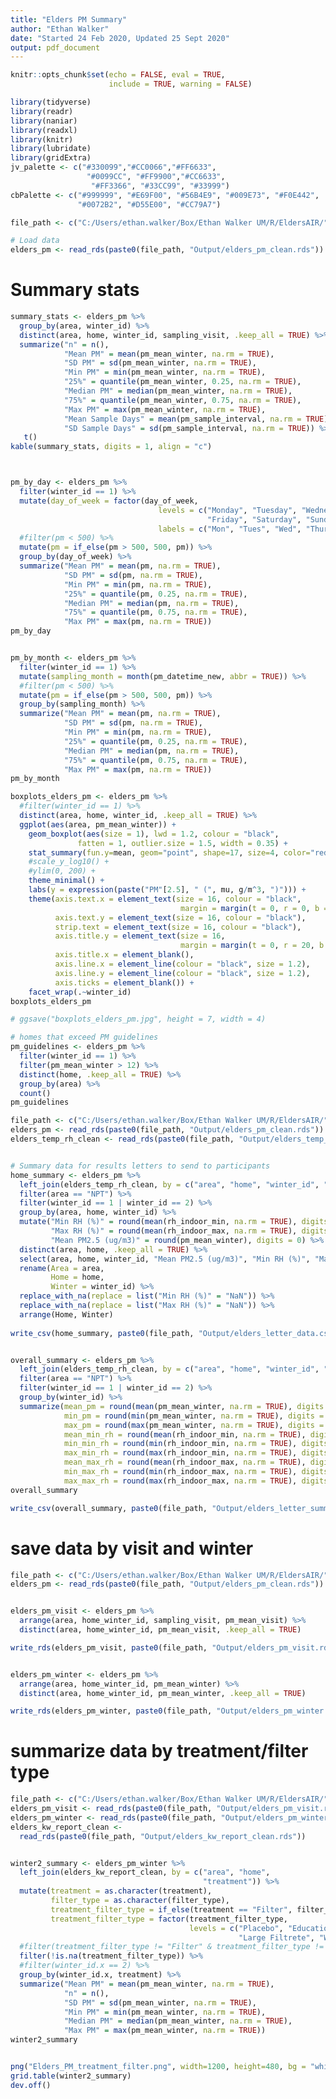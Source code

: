 ```yaml
---
title: "Elders PM Summary"
author: "Ethan Walker"
date: "Started 24 Feb 2020, Updated 25 Sept 2020"
output: pdf_document
---
```


```r
knitr::opts_chunk$set(echo = FALSE, eval = TRUE, 
                      include = TRUE, warning = FALSE)
```

```r
library(tidyverse)
library(readr)
library(naniar)
library(readxl)
library(knitr)
library(lubridate)
library(gridExtra)
jv_palette <- c("#330099","#CC0066","#FF6633", 
                 "#0099CC", "#FF9900","#CC6633",
                  "#FF3366", "#33CC99", "#33999")
cbPalette <- c("#999999", "#E69F00", "#56B4E9", "#009E73", "#F0E442", 
               "#0072B2", "#D55E00", "#CC79A7")
```

```r
file_path <- c("C:/Users/ethan.walker/Box/Ethan Walker UM/R/EldersAIR/")

# Load data
elders_pm <- read_rds(paste0(file_path, "Output/elders_pm_clean.rds")) 
```

# Summary stats
```r
summary_stats <- elders_pm %>% 
  group_by(area, winter_id) %>% 
  distinct(area, home, winter_id, sampling_visit, .keep_all = TRUE) %>% 
  summarize("n" = n(),
            "Mean PM" = mean(pm_mean_winter, na.rm = TRUE), 
            "SD PM" = sd(pm_mean_winter, na.rm = TRUE),
            "Min PM" = min(pm_mean_winter, na.rm = TRUE), 
            "25%" = quantile(pm_mean_winter, 0.25, na.rm = TRUE),
            "Median PM" = median(pm_mean_winter, na.rm = TRUE),
            "75%" = quantile(pm_mean_winter, 0.75, na.rm = TRUE),
            "Max PM" = max(pm_mean_winter, na.rm = TRUE),
            "Mean Sample Days" = mean(pm_sample_interval, na.rm = TRUE),
            "SD Sample Days" = sd(pm_sample_interval, na.rm = TRUE)) %>% 
   t() 
kable(summary_stats, digits = 1, align = "c")



pm_by_day <- elders_pm %>% 
  filter(winter_id == 1) %>% 
  mutate(day_of_week = factor(day_of_week,
                                 levels = c("Monday", "Tuesday", "Wednesday", "Thursday",
                                            "Friday", "Saturday", "Sunday"),
                                 labels = c("Mon", "Tues", "Wed", "Thur", "Fri", "Sat", "Sun"))) %>% 
  #filter(pm < 500) %>% 
  mutate(pm = if_else(pm > 500, 500, pm)) %>% 
  group_by(day_of_week) %>% 
  summarize("Mean PM" = mean(pm, na.rm = TRUE), 
            "SD PM" = sd(pm, na.rm = TRUE),
            "Min PM" = min(pm, na.rm = TRUE), 
            "25%" = quantile(pm, 0.25, na.rm = TRUE),
            "Median PM" = median(pm, na.rm = TRUE),
            "75%" = quantile(pm, 0.75, na.rm = TRUE),
            "Max PM" = max(pm, na.rm = TRUE))
pm_by_day


pm_by_month <- elders_pm %>% 
  filter(winter_id == 1) %>% 
  mutate(sampling_month = month(pm_datetime_new, abbr = TRUE)) %>%
  #filter(pm < 500) %>% 
  mutate(pm = if_else(pm > 500, 500, pm)) %>% 
  group_by(sampling_month) %>% 
  summarize("Mean PM" = mean(pm, na.rm = TRUE), 
            "SD PM" = sd(pm, na.rm = TRUE),
            "Min PM" = min(pm, na.rm = TRUE), 
            "25%" = quantile(pm, 0.25, na.rm = TRUE),
            "Median PM" = median(pm, na.rm = TRUE),
            "75%" = quantile(pm, 0.75, na.rm = TRUE),
            "Max PM" = max(pm, na.rm = TRUE))
pm_by_month
```

\pagebreak  

```r
boxplots_elders_pm <- elders_pm %>% 
  #filter(winter_id == 1) %>% 
  distinct(area, home, winter_id, .keep_all = TRUE) %>% 
  ggplot(aes(area, pm_mean_winter)) +
    geom_boxplot(aes(size = 1), lwd = 1.2, colour = "black", 
               fatten = 1, outlier.size = 1.5, width = 0.35) +
    stat_summary(fun.y=mean, geom="point", shape=17, size=4, color="red") +
    #scale_y_log10() +
    #ylim(0, 200) +
    theme_minimal() +
    labs(y = expression(paste("PM"[2.5], " (", mu, g/m^3, ")"))) +
    theme(axis.text.x = element_text(size = 16, colour = "black",
                                      margin = margin(t = 0, r = 0, b = 30, l = 0)),
          axis.text.y = element_text(size = 16, colour = "black"),
          strip.text = element_text(size = 16, colour = "black"),
          axis.title.y = element_text(size = 16,
                                      margin = margin(t = 0, r = 20, b = 0, l = 0)),
          axis.title.x = element_blank(),
          axis.line.x = element_line(colour = "black", size = 1.2), 
          axis.line.y = element_line(colour = "black", size = 1.2), 
          axis.ticks = element_blank()) +
    facet_wrap(.~winter_id)
boxplots_elders_pm

# ggsave("boxplots_elders_pm.jpg", height = 7, width = 4)
```


```r
# homes that exceed PM guidelines
pm_guidelines <- elders_pm %>% 
  filter(winter_id == 1) %>% 
  filter(pm_mean_winter > 12) %>% 
  distinct(home, .keep_all = TRUE) %>% 
  group_by(area) %>% 
  count()
pm_guidelines
```



```r
file_path <- c("C:/Users/ethan.walker/Box/Ethan Walker UM/R/EldersAIR/")
elders_pm <- read_rds(paste0(file_path, "Output/elders_pm_clean.rds")) 
elders_temp_rh_clean <- read_rds(paste0(file_path, "Output/elders_temp_rh_clean.rds"))


# Summary data for results letters to send to participants
home_summary <- elders_pm %>% 
  left_join(elders_temp_rh_clean, by = c("area", "home", "winter_id", "sampling_visit")) %>% 
  filter(area == "NPT") %>% 
  filter(winter_id == 1 | winter_id == 2) %>% 
  group_by(area, home, winter_id) %>% 
  mutate("Min RH (%)" = round(mean(rh_indoor_min, na.rm = TRUE), digits = 0),
         "Max RH (%)" = round(mean(rh_indoor_max, na.rm = TRUE), digits = 0),
         "Mean PM2.5 (ug/m3)" = round(pm_mean_winter), digits = 0) %>% 
  distinct(area, home, .keep_all = TRUE) %>% 
  select(area, home, winter_id, "Mean PM2.5 (ug/m3)", "Min RH (%)", "Max RH (%)") %>%
  rename(Area = area,
         Home = home,
         Winter = winter_id) %>% 
  replace_with_na(replace = list("Min RH (%)" = "NaN")) %>% 
  replace_with_na(replace = list("Max RH (%)" = "NaN")) %>% 
  arrange(Home, Winter) 
  
write_csv(home_summary, paste0(file_path, "Output/elders_letter_data.csv"), na = "")


overall_summary <- elders_pm %>% 
  left_join(elders_temp_rh_clean, by = c("area", "home", "winter_id", "sampling_visit")) %>% 
  filter(area == "NPT") %>% 
  filter(winter_id == 1 | winter_id == 2) %>% 
  group_by(winter_id) %>% 
  summarize(mean_pm = round(mean(pm_mean_winter, na.rm = TRUE), digits = 0),
            min_pm = round(min(pm_mean_winter, na.rm = TRUE), digits = 0),
            max_pm = round(max(pm_mean_winter, na.rm = TRUE), digits = 0),
            mean_min_rh = round(mean(rh_indoor_min, na.rm = TRUE), digits = 0),
            min_min_rh = round(min(rh_indoor_min, na.rm = TRUE), digits = 0),
            max_min_rh = round(max(rh_indoor_min, na.rm = TRUE), digits = 0),
            mean_max_rh = round(mean(rh_indoor_max, na.rm = TRUE), digits = 0),
            min_max_rh = round(min(rh_indoor_max, na.rm = TRUE), digits = 0),
            max_max_rh = round(max(rh_indoor_max, na.rm = TRUE), digits = 0))
overall_summary

write_csv(overall_summary, paste0(file_path, "Output/elders_letter_summary_data.csv"), na = "")
```

# save data by visit and winter
```r
file_path <- c("C:/Users/ethan.walker/Box/Ethan Walker UM/R/EldersAIR/")
elders_pm <- read_rds(paste0(file_path, "Output/elders_pm_clean.rds")) 


elders_pm_visit <- elders_pm %>% 
  arrange(area, home_winter_id, sampling_visit, pm_mean_visit) %>% 
  distinct(area, home_winter_id, pm_mean_visit, .keep_all = TRUE)

write_rds(elders_pm_visit, paste0(file_path, "Output/elders_pm_visit.rds"))


elders_pm_winter <- elders_pm %>% 
  arrange(area, home_winter_id, pm_mean_winter) %>% 
  distinct(area, home_winter_id, pm_mean_winter, .keep_all = TRUE)

write_rds(elders_pm_winter, paste0(file_path, "Output/elders_pm_winter.rds"))
```


# summarize data by treatment/filter type
```r
file_path <- c("C:/Users/ethan.walker/Box/Ethan Walker UM/R/EldersAIR/")
elders_pm_visit <- read_rds(paste0(file_path, "Output/elders_pm_visit.rds")) 
elders_pm_winter <- read_rds(paste0(file_path, "Output/elders_pm_winter.rds")) 
elders_kw_report_clean <- 
  read_rds(paste0(file_path, "Output/elders_kw_report_clean.rds"))


winter2_summary <- elders_pm_winter %>% 
  left_join(elders_kw_report_clean, by = c("area", "home",
                                           "treatment")) %>% 
  mutate(treatment = as.character(treatment),
         filter_type = as.character(filter_type),
         treatment_filter_type = if_else(treatment == "Filter", filter_type, treatment),
         treatment_filter_type = factor(treatment_filter_type,
                                        levels = c("Placebo", "Education",
                                                   "Large Filtrete", "Winix"))) %>% 
  #filter(treatment_filter_type != "Filter" & treatment_filter_type != "Placebo") %>% 
  filter(!is.na(treatment_filter_type)) %>% 
  #filter(winter_id.x == 2) %>% 
  group_by(winter_id.x, treatment) %>% 
  summarize("Mean PM" = mean(pm_mean_winter, na.rm = TRUE),
            "n" = n(),
            "SD PM" = sd(pm_mean_winter, na.rm = TRUE),
            "Min PM" = min(pm_mean_winter, na.rm = TRUE),
            "Median PM" = median(pm_mean_winter, na.rm = TRUE),
            "Max PM" = max(pm_mean_winter, na.rm = TRUE))
winter2_summary


png("Elders_PM_treatment_filter.png", width=1200, height=480, bg = "white")
grid.table(winter2_summary)
dev.off()
```

